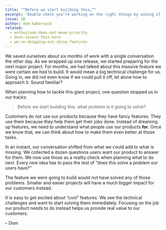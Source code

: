```yaml
---
title: "“Before we start building this…”"
excerpt: "Double-check you’re working on the right things by asking if the solution helps you solve important problems."
issue: 38
author: dom-habersack
related:
  - enthusiasm-does-not-mean-priority
  - dont-invent-this-here
  - we-re-skipping-out-shiny-features
---
```

We saved ourselves about six months of work with a single conversation the other day. As we wrapped up one release, we started preparing for the next major project. For months, we had talked about this massive feature we were certain we _had_ to build. It would mean a big technical challenge for us. Going in, we did not even know if we could pull it off, let alone how to approach it. Sound familiar?

When planning how to tackle this giant project, one question stopped us in our tracks:

> Before we start building this: what problem is it going to solve?

Customers do not use our products because they have fancy features. They use them because they help them get their jobs done. Instead of dreaming up features, we need to understand what people use our products **for**. Once we know that, we can think about how to make them even better at those tasks.

In an instant, our conversation shifted from what we could add to what is missing. We collected a dozen questions users want our product to answer for them. We now use those as a reality check when planning what to do next. Every new idea has to pass the test of “does this solve a problem our users have?”

The feature we were going to build would not have solved any of those problems. Smaller and easier projects will have a much bigger impact for our customers instead.

It is easy to get excited about “cool” features. We see the technical challenges and want to start solving them immediately. Focusing on the job our product needs to do instead helps us provide real value to our customers.

– Dom
